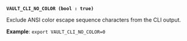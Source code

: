 <a id="global-vault_cli_no_color" />

**`VAULT_CLI_NO_COLOR (bool : true)`**

Exclude ANSI color escape sequence characters from the CLI output.

**Example**: `export VAULT_CLI_NO_COLOR=0`
